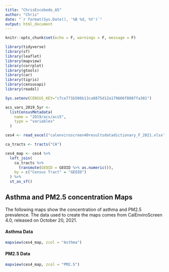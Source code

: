 ```yaml
---
title: "ChrisEscobedo_A5"
author: "Chris"
date: "`r format(Sys.Date(), '%B %d, %Y')`"
output: html_document
---
```


```r
knitr::opts_chunk$set(echo = F, warnings = F, message = F)
```

```r
library(tidyverse)
library(sf)
library(leaflet)
library(mapview)
library(corrplot)
library(gtools)
library(car)
library(tigris)
library(censusapi)
library(readxl)

Sys.setenv(CENSUS_KEY="c7ce771b506b13ca6875d12a179606f8087fa381")

acs_vars_2019_5yr <-
  listCensusMetadata(
    name = "2019/acs/acs5",
    type = "variables"
  )
```


```r
ces4 <- read_excel("calenviroscreen40resultsdatadictionary_F_2021.xlsx")

ca_tracts <- tracts("CA")

ces4_map <- ces4 %>% 
  left_join(
    ca_tracts %>% 
      transmute(GEOID = GEOID %>% as.numeric()),
    by = c("Census Tract" = "GEOID") 
  ) %>% 
  st_as_sf()

```
## Asthma and PM2.5 concentration Maps

The following maps show the concentration of asthma and PM2.5 prevalence. The data used to create the maps comes from CalEnviroScreen 4.0, released on October 20, 2021.

#### Asthma Data


```r
mapview(ces4_map, zcol = "Asthma")
```


#### PM2.5 Data


```r
mapview(ces4_map, zcol = "PM2.5")
```













